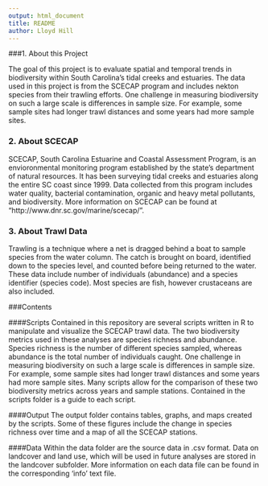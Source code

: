 ```yaml
---
output: html_document
title: README
author: Lloyd Hill
---
```




###1. About this Project

The goal of this project is to evaluate spatial and temporal trends in biodiversity within South Carolina's tidal creeks and estuaries. The data used in this project is from the SCECAP program and includes nekton species from their trawling efforts. One challenge in measuring biodiversity on such a large scale is differences in sample size. For example, some sample sites had longer trawl distances and some years had more sample sites. 

### 2. About SCECAP
SCECAP, South Carolina Estuarine and Coastal Assessment Program, is an envioronmental monitoring program established by the state's department of natural resources. It has been surveying tidal creeks and estuaries along the entire SC coast since 1999. Data collected from this program includes water quality, bacterial contamination, organic and heavy metal pollutants, and biodiversity. More information on SCECAP can be found at "http://www.dnr.sc.gov/marine/scecap/".

### 3. About Trawl Data
Trawling is a technique where a net is dragged behind a boat to sample species from the water column. The catch is brought on board, identified down to the species level, and counted before being returned to the water. These data include number of individuals (abundance) and a species identifier (species code). Most species are fish, however crustaceans are also included. 

###Contents

####Scripts
Contained in this repository are several scripts written in R to manipulate and visualize the SCECAP trawl data. The two biodiversity metrics used in these analyses are species richness and abundance. Species richness is the number of different species sampled, whereas abundance is the total number of individuals caught. One challenge in measuring biodiversity on such a large scale is differences in sample size. For example, some sample sites had longer trawl distances and some years had more sample sites. Many scripts allow for the comparison of these two biodiversity metrics across years and sample stations. Contained in the scripts folder is a guide to each script. 

####Output
The output folder contains tables, graphs, and maps created by the scripts. Some of these figures include the change in species richness over time and a map of all the SCECAP stations. 

####Data
Within the data folder are the source data in .csv format. Data on landcover and land use, which will be used in future analyses are stored in the landcover subfolder. More information on each data file can be found in the corresponding 'info' text file.